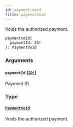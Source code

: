 ```yaml
---
id: payment-void
title: paymentVoid
---
```


Voids the authorized payment.

```graphql
paymentVoid(
  paymentId: ID!
): PaymentVoid

```

### Arguments

#### `paymentId` ([`ID!`](/docs/developer/api-reference/scalars/id))

Payment ID.

### Type

#### [`PaymentVoid`](/docs/developer/api-reference/objects/payment-void)

Voids the authorized payment.
